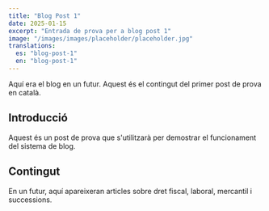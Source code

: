 ```yaml
---
title: "Blog Post 1"
date: 2025-01-15
excerpt: "Entrada de prova per a blog post 1"
image: "/images/images/placeholder/placeholder.jpg"
translations:
  es: "blog-post-1"
  en: "blog-post-1"
---
```


Aquí era el blog en un futur. Aquest és el contingut del primer post de prova en català.

## Introducció

Aquest és un post de prova que s'utilitzarà per demostrar el funcionament del sistema de blog.

## Contingut

En un futur, aquí apareixeran articles sobre dret fiscal, laboral, mercantil i successions.

